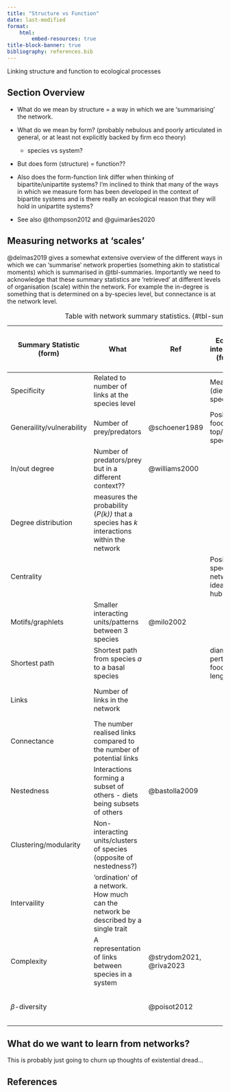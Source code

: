 ```yaml
---
title: "Structure vs Function"
date: last-modified
format:
    html:
        embed-resources: true
title-block-banner: true
bibliography: references.bib
---
```


Linking structure and function to ecological processes

## Section Overview

-   What do we mean by structure = a way in which we are 'summarising' the network.

-   What do we mean by form? (probably nebulous and poorly articulated in general, or at least not explicitly backed by firm eco theory)

    -   species vs system?

-   But does form (structure) = function??

-   Also does the form-function link differ when thinking of bipartite/unipartite systems? I'm inclined to think that many of the ways in which we measure form has been developed in the context of bipartite systems and is there really an ecological reason that they will hold in unipartite systems?

-   See also @thompson2012 and @guimarães2020

## Measuring networks at 'scales'

@delmas2019 gives a somewhat extensive overview of the different ways in which we can 'summarise' network properties (something akin to statistical moments) which is summarised in @tbl-summaries. Importantly we need to acknowledge that these summary statistics are 'retrieved' at different levels of organisation (scale) within the network. For example the in-degree is something that is determined on a by-species level, but connectance is at the network level.

| Summary Statistic (form)  | What                                                                                     | Ref                     | Ecological interpretation (function)                | Scale (I like this idea and want to push it further) |
|---------------|---------------|---------------|---------------|---------------|
| Specificity               | Related to number of links at the species level                                          |                         | Measure of (diet) specialisation                    | Micro (what do species do?)                          |
| Generaility/vulnerability | Number of prey/predators                                                                 | @schoener1989           | Position in food web *e.g.,* top/basal species      | Micro (what do species do?)                          |
| In/out degree             | Number of predators/prey but in a different context??                                    | @williams2000           |                                                     |                                                      |
| Degree distribution       | measures the probability (*P(k))* that a species has *k* interactions within the network |                         |                                                     | Micro (what do species do?)                          |
| Centrality                |                                                                                          |                         | Position of species in network. The idea of hubs... | Macro (how does the community look?)                 |
| Motifs/graphlets          | Smaller interacting units/patterns between 3 species                                     | @milo2002               |                                                     | Meso (how do species interact?)                      |
| Shortest path             | Shortest path from species *a* to a basal species                                        |                         | diameter, perturbation, food chain length           | Meso (how do species interact?)                      |
| Links                     | Number of links in the network                                                           |                         |                                                     | Macro (how does the community look?)                 |
| Connectance               | The number realised links compared to the number of potential links                      |                         |                                                     | Macro (how does the community look?)                 |
| Nestedness                | Interactions forming a subset of others - diets being subsets of others                  | @bastolla2009           |                                                     | Macro (how does the community look?)                 |
| Clustering/modularity     | Non-interacting units/clusters of species (opposite of nestedness?)                      |                         |                                                     | Macro (how does the community look?)                 |
| Intervaility              | 'ordination' of a network. How much can the network be described by a single trait       |                         |                                                     | Macro (how does the community look?)                 |
| Complexity                | A representation of links between species in a system                                    | @strydom2021, @riva2023 |                                                     | Macro (how does the community look?)                 |
| $\beta$-diversity         |                                                                                          | @poisot2012             |                                                     | Meta (how do communities differ?)                    |

: Table with network summary statistics. {#tbl-summaries}

## What do we want to learn from networks?

This is probably just going to churn up thoughts of existential dread...

## References {.unnumbered}

::: {#refs}
:::
